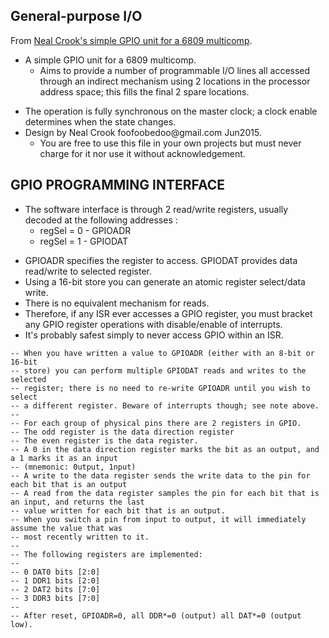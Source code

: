 == General-purpose I/O ==

From [https://github.com/nealcrook/multicomp6809/blob/master/multicomp/Components/GPIO/gpio.vhd Neal Crook's simple GPIO unit for a 6809 multicomp].

* A simple GPIO unit for a 6809 multicomp. 
** Aims to provide a number of programmable I/O lines all accessed through an indirect mechanism using 2 locations in the processor address space; this fills the final 2 spare locations.

* The operation is fully synchronous on the master clock; a clock enable determines when the state changes.
* Design by Neal Crook foofoobedoo@gmail.com Jun2015.
** You are free to use this file in your own projects but must never charge for it nor use it without acknowledgement.

== GPIO PROGRAMMING INTERFACE ==

* The software interface is through 2 read/write registers, usually decoded at the following addresses :
** regSel = 0 - GPIOADR
** regSel = 1 - GPIODAT

* GPIOADR specifies the register to access. GPIODAT provides data read/write to selected register.
* Using a 16-bit store you can generate an atomic register select/data write.
* There is no equivalent mechanism for reads. 
* Therefore, if any ISR ever accesses a GPIO register, you must bracket any GPIO register operations with disable/enable of interrupts. 
* It's probably safest simply to never access GPIO within an ISR.

<pre>
-- When you have written a value to GPIOADR (either with an 8-bit or 16-bit
-- store) you can perform multiple GPIODAT reads and writes to the selected
-- register; there is no need to re-write GPIOADR until you wish to select
-- a different register. Beware of interrupts though; see note above.
--
-- For each group of physical pins there are 2 registers in GPIO.
-- The odd register is the data direction register
-- The even register is the data register.
-- A 0 in the data direction register marks the bit as an output, and a 1 marks it as an input
-- (mnemonic: 0utput, 1nput)
-- A write to the data register sends the write data to the pin for each bit that is an output
-- A read from the data register samples the pin for each bit that is an input, and returns the last
-- value written for each bit that is an output.
-- When you switch a pin from input to output, it will immediately assume the value that was
-- most recently written to it.
--
-- The following registers are implemented:
--
-- 0 DAT0 bits [2:0]
-- 1 DDR1 bits [2:0]
-- 2 DAT2 bits [7:0]
-- 3 DDR3 bits [7:0]
--
-- After reset, GPIOADR=0, all DDR*=0 (output) all DAT*=0 (output low).
</pre>
